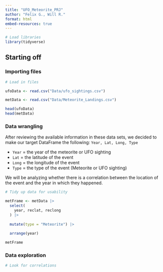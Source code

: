 ```yaml
---
title: "UFO_Meteorite_PRJ"
author: "Felix G., Will R."
format: html
embed-resources: true
---
```


```r
# Load libraries
library(tidyverse)
```


## Starting off

### Importing files

```r
# Load in files

ufoData <- read.csv("Data/ufo_sightings.csv")

metData <- read.csv("Data/Meteorite_Landings.csv")

head(ufoData)
head(metData)
```

### Data wrangling

After reviewing the available information in these data sets, we decided to make
our target DataFrame the following:
`Year, Lat, Long, Type`

* `Year` = the year of the meteorite or UFO sighting
* `Lat` = the latitude of the event
* `Long` = the longitude of the event
* `Type` = the type of the event (Meteorite or UFO sighting)

We will be analyzing whether there is a correlation between the location of the event and the year in which they happened.

```r
# Tidy up data for usability

metFrame <- metData |>
  select(
    year, reclat, reclong
  ) |>
  
  mutate(type = "Meteorite") |>
  
  arrange(year)

metFrame
```

### Data exploration

```r
# Look for correlations

```



